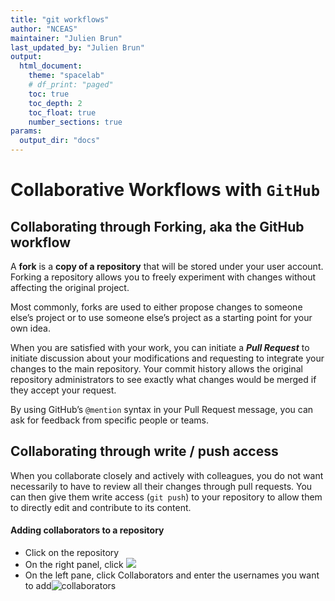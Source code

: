 ```yaml
---
title: "git workflows"
author: "NCEAS"
maintainer: "Julien Brun"
last_updated_by: "Julien Brun"
output: 
  html_document:
    theme: "spacelab"
    # df_print: "paged"
    toc: true
    toc_depth: 2
    toc_float: true
    number_sections: true
params:
  output_dir: "docs"
---
```


# Collaborative Workflows with `GitHub`

## Collaborating through Forking, aka the GitHub workflow

A **fork** is a **copy of a repository** that will be stored under your user account. Forking a repository allows you to freely experiment with changes without affecting the original project.

Most commonly, forks are used to either propose changes to someone else's project or to use someone else's project as a starting point for your own idea.

When you are satisfied with your work, you can initiate a ***Pull Request*** to initiate discussion about your modifications and requesting to integrate your changes to the main repository. Your commit history allows the original repository administrators to see exactly what changes would be merged if they accept your request.  

By using GitHub's `@mention` syntax in your Pull Request message, you can ask for feedback from specific people or teams.

## Collaborating through write / push access

When you collaborate closely and actively with colleagues, you do not want necessarily to have to review all their changes through pull requests. You can then give them write access (`git push`) to your repository to allow them to directly edit and contribute to its content.

#### Adding collaborators to a repository 

* Click on the repository
* On the right panel, click ![](images/github-repo-settings.png)
* On the left pane, click Collaborators and enter the usernames you want to add![collaborators](images/github-collaborators.png) 